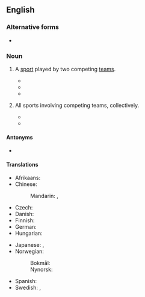 {{also|team-sport}}
==English==
{{wikipedia}}

===Alternative forms===
* {{alter|en|teamsport|team-sport}}

===Noun===
{{en-noun|~}}

# {{lb|en|countable}} A [[sport]] played by two competing [[team]]s.
#* {{quote-book|en|year=2000 |title=The Economics of Sports |author=William S. Kern |page=115 |ISBN=|passage=This impression is underscored by the high level of minority representation in our major '''team sports'''.}}
#* {{quote-book|en|year=2014  |title=Sole to Soul: Walking a Path toward Loving Accompaniment |author=Eleanor MacLellan |page=97 |ISBN=|passage=But he was required to do a '''team sport''', so he compromised by choosing track, which ironically involved the biggest team of the season.}}
#* {{quote-book|en|year=2014  |title=The Farther Side of Paradise |author=W. Thomas McDaniel Jr. |page=233 |ISBN=|passage=And I looked forward to the other nine games of the greatest '''team sport''' devised by man.}}
# {{lb|en|uncountable}} All sports involving competing teams, collectively.
#* {{quote-book|en|year=2014 |title=Psychology Express|author=Mark Allen, ‎Paul McCarthy |page= |ISBN=|passage=In addition to personality differences between athletes and non-athletes, personality differences were also observed between '''team sport''' athletes and individual sport athletes.}}
#* {{quote-book|en|year=2014  |title=The Games People Play: Theology, Religion, and Sport |author=Robert Ellis |page=259 |ISBN=|passage=The representational aspect of '''team sport''' adds to this. }}

====Antonyms====
* {{l|en|individual sport}}

====Translations====
{{trans-top|sport competed between two teams each with two or more players}}
* Afrikaans: {{t+|af|spansport}}
* Chinese:
*: Mandarin: {{t|cmn|團隊運動|sc=Hani}}, {{t|cmn|团队运动|tr=tuánduì yùndòng|sc=Hani}}
* Czech: {{t|cs|kolektivní sport|m}}
* Danish: {{t|da|holdsport|c}}
* Finnish: {{t|fi|joukkueurheilu}}
* German: {{t+|de|Mannschaftssport|m}}
* Hungarian: {{t+|hu|csapatsport}}
{{trans-mid}}
* Japanese: {{t|ja|団体競技|tr=dantaikyougi|sc=Jpan}}, {{t|ja|チームスポーツ|tr=chīmu supōtsu}}
* Norwegian:
*: Bokmål: {{t+|nb|lagidrett|m}}
*: Nynorsk: {{t|nn|lagidrett|m}}
* Spanish: {{t|es|deporte de equipo|m}}
* Swedish: {{t+|sv|lagidrott|c}}, {{t+|sv|lagsport|c}}
{{trans-bottom}}

{{topics|en|Sports}}